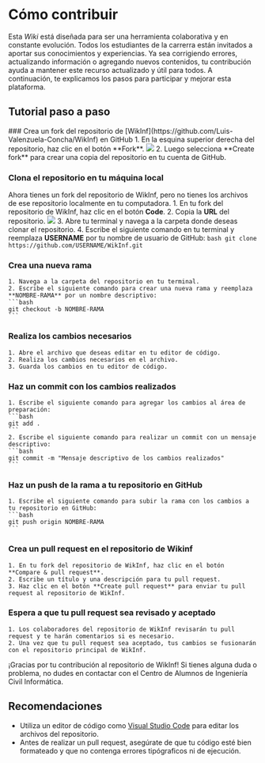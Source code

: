  

# Cómo contribuir
Esta *Wiki* está diseñada para ser una herramienta colaborativa y en constante evolución. Todos los estudiantes de la carrerra están invitados a aportar sus conocimientos y experiencias. Ya sea corrigiendo errores, actualizando información o agregando nuevos contenidos, tu contribución ayuda a mantener este recurso actualizado y útil para todos. A continuación, te explicamos los pasos para participar y mejorar esta plataforma. 


## Tutorial paso a paso
<Steps>
### Crea un fork del repositorio de [WikInf](https://github.com/Luis-Valenzuela-Concha/WikInf) en GitHub
    1. En la esquina superior derecha del repositorio, haz clic en el botón **Fork**.
    <img src="https://i.imgur.com/ZmZlzQt.png" width={400} className='mx-auto'/>
    2. Luego selecciona **Create fork** para crear una copia del repositorio en tu cuenta de GitHub.

### Clona el repositorio en tu máquina local
Ahora tienes un fork del repositorio de WikInf, pero no tienes los archivos de ese repositorio localmente en tu computadora.
    1. En tu fork del repositorio de WikInf, haz clic en el botón **Code**.
    2. Copia la **URL** del repositorio.
    <img src="https://i.imgur.com/NOaaxmg.png" width={400} className='mx-auto'/>
    3. Abre tu terminal y navega a la carpeta donde deseas clonar el repositorio.
    4. Escribe el siguiente comando en tu terminal y reemplaza **USERNAME** por tu nombre de usuario de GitHub:
    ```bash
    git clone https://github.com/USERNAME/WikInf.git
    ```

### Crea una nueva rama
    1. Navega a la carpeta del repositorio en tu terminal.
    2. Escribe el siguiente comando para crear una nueva rama y reemplaza **NOMBRE-RAMA** por un nombre descriptivo:
    ```bash
    git checkout -b NOMBRE-RAMA
    ```
### Realiza los cambios necesarios
    1. Abre el archivo que deseas editar en tu editor de código.
    2. Realiza los cambios necesarios en el archivo.
    3. Guarda los cambios en tu editor de código.
### Haz un commit con los cambios realizados
    1. Escribe el siguiente comando para agregar los cambios al área de preparación:
    ```bash
    git add .
    ```
    2. Escribe el siguiente comando para realizar un commit con un mensaje descriptivo:
    ```bash
    git commit -m "Mensaje descriptivo de los cambios realizados"
    ```
### Haz un push de la rama a tu repositorio en GitHub
    1. Escribe el siguiente comando para subir la rama con los cambios a tu repositorio en GitHub:
    ```bash
    git push origin NOMBRE-RAMA
    ```
### Crea un pull request en el repositorio de Wikinf
    1. En tu fork del repositorio de WikInf, haz clic en el botón **Compare & pull request**.
    2. Escribe un título y una descripción para tu pull request.
    3. Haz clic en el botón **Create pull request** para enviar tu pull request al repositorio de WikInf.
### Espera a que tu pull request sea revisado y aceptado
    1. Los colaboradores del repositorio de WikInf revisarán tu pull request y te harán comentarios si es necesario.
    2. Una vez que tu pull request sea aceptado, tus cambios se fusionarán con el repositorio principal de WikInf.
</Steps>
<Callout type="info" emoji="ℹ️">
  ¡Gracias por tu contribución al repositorio de WikInf! Si tienes alguna duda o problema, no dudes en contactar con el Centro de Alumnos de Ingeniería Civil Informática.
</Callout>


## Recomendaciones
- Utiliza un editor de código como [Visual Studio Code](https://code.visualstudio.com/) para editar los archivos del repositorio.
- Antes de realizar un pull request, asegúrate de que tu código esté bien formateado y que no contenga errores tipógraficos ni de ejecución.
